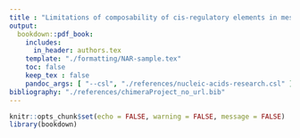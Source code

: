 ```yaml
---
title : "Limitations of composability of cis-regulatory elements in messenger RNA"
output: 
  bookdown::pdf_book:
    includes:
      in_header: authors.tex
    template: "./formatting/NAR-sample.tex"
    toc: false
    keep_tex : false
    pandoc_args: [ "--csl", "./references/nucleic-acids-research.csl" ]
bibliography: "./references/chimeraProject_no_url.bib"
---
```


```r
knitr::opts_chunk$set(echo = FALSE, warning = FALSE, message = FALSE)
library(bookdown)
```
\begin{abstract}
Genes are commonly abstracted into a coding sequence and cis-regulatory elements (CREs), such as promoters and terminators, and short sequence motifs within these regions.
Modern cloning techniques allow easy assembly of synthetic genetic constructs from discrete cis-regulatory modules.
However, it is unclear how much the contributions of CREs to gene expression depend on other CREs in the host gene.
Using budding yeast, we probe the extent of composability, or independent effects, of distinct CREs.
We confirm that the quantitative effect of a terminator on gene expression depends on both promoter and coding sequence.
We then explore whether individual cis-regulatory motifs within terminator regions display similar context dependence, using transcriptome-wide datasets of mRNA decay.
To test the extent of composability, we construct reporter genes consisting of combinations of motifs within various terminator contexts, paired with different promoters. 
Our results show that the effect of a motif on RNA abundance depends both on its host terminator, and also on the associated promoter sequence.
This emphasises the need for improved motif inference that includes both local and global context effects, which in turn could aid in the accurate use of CREs for the engineering of synthetic genetic constructs. 
\end{abstract}

